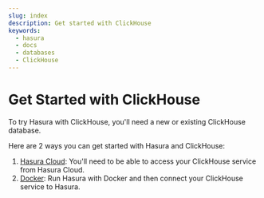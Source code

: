 ```yaml
---
slug: index
description: Get started with ClickHouse
keywords:
  - hasura
  - docs
  - databases
  - ClickHouse
---
```


# Get Started with ClickHouse

To try Hasura with ClickHouse, you'll need a new or existing ClickHouse database.

Here are 2 ways you can get started with Hasura and ClickHouse:

1.  [Hasura Cloud](/databases/clickhouse/getting-started/cloud.mdx): You'll need to be able to access your ClickHouse
    service from Hasura Cloud.
2.  [Docker](/databases/clickhouse/getting-started/docker.mdx): Run Hasura with Docker and then connect your ClickHouse
    service to Hasura.
